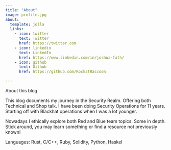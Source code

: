 ```yaml
---
title: "About"
image: profile.jpg
about:
  template: jolla
  links:
    - icon: twitter
      text: Twitter
      href: https://twitter.com
    - icon: linkedin
      text: LinkedIn
      href: https://www.linkedin.com/in/joshua-fath/
    - icon: github
      text: Github
      href: https://github.com/Rock3tRaccoon

---
```

About this blog


This blog documents my journey in the Security Realm. Offering both Technical and Shop talk.
I have been doing Security Operations for 11 years. Starting off with Blackhat operations when I was a lot younger.

Nowadays I ethically explore both Red and Blue team topics. Some in depth. Stick around, you may learn something or find a resource not previously known!

Languages: Rust, C/C++, Ruby, Solidity, Python, Haskel 